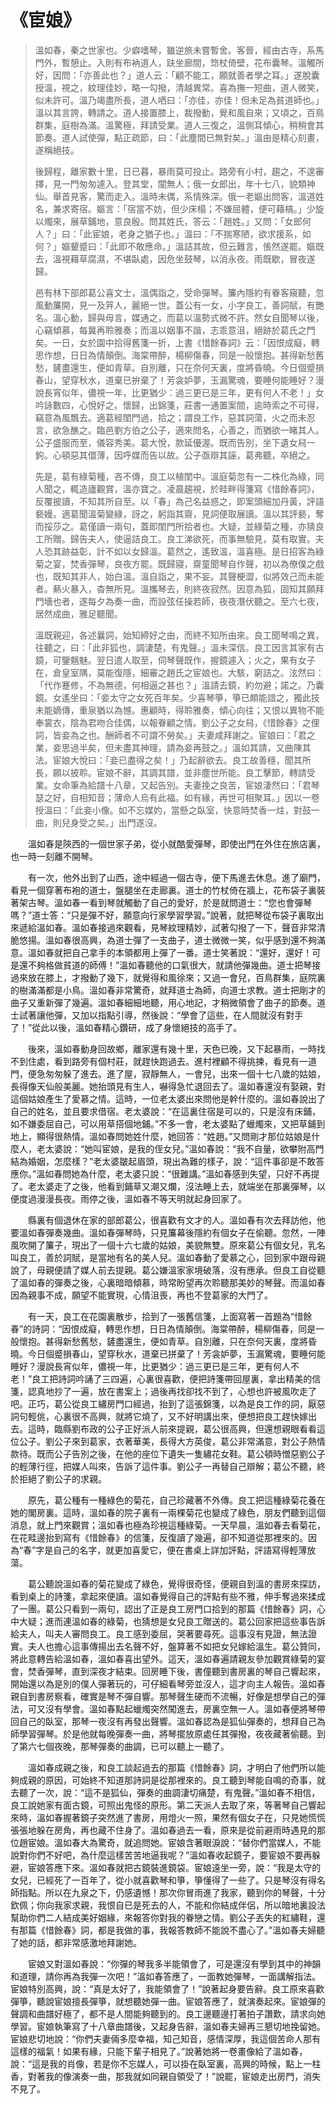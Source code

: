 # 《宦娘》

> 溫如春，秦之世家也。少癖嗜琴，雖逆旅未嘗暫舍。客晉，經由古寺，系馬門外，暫憩止。入則有布衲道人，趺坐廊間，筇杖倚壁，花布囊琴。溫觸所好，因問：「亦善此也？」道人云：「顧不能工，願就善者學之耳。」遂脫囊授溫，視之，紋理佳妙，略一勾撥，清越異常。喜為撫一短曲，道人微笑，似未許可。溫乃竭盡所長，道人哂曰：「亦佳，亦佳！但未足為貧道師也。」溫以其言誇，轉請之。道人接置膝上，裁撥動，覺和風自來；又頃之，百鳥群集，庭樹為滿。溫驚極，拜請受業。道人三復之，溫側耳傾心，稍稍會其節奏。道人試使彈，點正疏節，曰：「此塵間已無對矣。」溫由是精心刻畫，遂稱絕技。
>
> 後歸程，離家數十里，日已暮，暴雨莫可投止。路旁有小村，趨之，不遑審擇，見一門匆匆遽入。登其堂，闃無人；俄一女郎出，年十七八，貌類神仙。舉首見客，驚而走入。溫時未偶，系情殊深。俄一老嫗出問客，溫道姓名，兼求寄宿。嫗言：「宿當不妨，但少床榻；不嫌屈體，便可藉槁。」少旋以燭來，展草鋪地，意良殷。問其姓氏，答云：「趙姓。」又問：「女郎何人？」曰：「此宦娘，老身之猶子也。」溫曰：「不揣寒陋，欲求援系，如何？」嫗顰蹙曰：「此即不敢應命。」溫詰其故，但云難言，悵然遂罷。嫗既去，溫視藉草腐濕，不堪臥處，因危坐鼓琴，以消永夜。雨既歇，冒夜遂歸。
>
> 邑有林下部郎葛公喜文士，溫偶詣之，受命彈琴。簾內隱約有眷客窺聽，忽風動簾開，見一及笄人，麗絕一世。蓋公有一女，小字良工，善詞賦，有艷名。溫心動，歸與母言，媒通之，而葛以溫勢式微不許。然女自聞琴以後，心竊傾慕，每冀再聆雅奏；而溫以姻事不諧，志乖意沮，絕跡於葛氏之門矣。一日，女於園中拾得舊箋一折，上書《惜餘春詞》云：「因恨成癡，轉思作想，日日為情顛倒。海棠帶醉，楊柳傷春，同是一般懷抱。甚得新愁舊愁，鏟盡還生，便如青草。自別離，只在奈何天裏，度將昏曉。今日個蹙損春山，望穿秋水，道棄已拚棄了！芳衾妒夢，玉漏驚魂，要睡何能睡好？漫說長宵似年，儂視一年，比更猶少：過三更已是三年，更有何人不老！」女吟詠數四，心悅好之。懷歸，出錦箋，莊書一通置案間，逾時索之不可得，竊意為風飄去。適葛經閨門過，拾之；謂良工作，惡其詞蕩，火之而未忍言，欲急醮之。臨邑劉方伯之公子，適來問名，心善之，而猶欲一睹其人。公子盛服而至，儀容秀美。葛大悅，款延優渥。既而告別，坐下遺女舄一鉤。心頓惡其儇薄，因呼媒而告以故。公子亟辯其誣，葛弗聽，卒絕之。
>
> 先是，葛有綠菊種，吝不傳，良工以植閨中。溫庭菊忽有一二株化為綠，同人聞之，輒造廬觀賞，溫亦寶之。凌晨趨視，於畦畔得箋寫《惜餘春詞》，反覆披讀，不知其所自至。以「春」為己名益惑之，即案頭細加丹黃，評語褻嫚。適葛聞溫菊變綠，訝之，躬詣其齋，見詞便取展讀。溫以其評褻，奪而挼莎之。葛僅讀一兩句，蓋即閨門所拾者也。大疑，並綠菊之種，亦猜良工所贈。歸告夫人，使逼詰良工。良工涕欲死，而事無驗見，莫有取實。夫人恐其跡益彰，計不如以女歸溫。葛然之，遙致溫，溫喜極。是日招客為綠菊之宴，焚香彈琴，良夜方罷。既歸寢，齋童聞琴自作聲，初以為僚僕之戲也，既知其非人，始白溫。溫自詣之，果不妄。其聲梗澀，似將效己而未能者。爇火暴入，杳無所見。溫攜琴去，則終夜寂然。因意為狐，固知其願拜門墻也者，遂每夕為奏一曲，而設弦任操若師，夜夜潛伏聽之。至六七夜，居然成曲，雅足聽聞。
>
> 溫既親迎，各述曩詞，始知締好之由，而終不知所由來。良工聞琴鳴之異，往聽之，曰：「此非狐也，調淒楚，有鬼聲。」溫未深信。良工因言其家有古鏡，可鑒魑魅。翌日遣人取至，伺琴聲既作，握鏡遽入；火之，果有女子在，倉皇室隅，莫能復隱，細審之趙氏之宦娘也。大駭，窮詰之。泫然曰：「代作蹇修，不為無德，何相逼之甚也？」溫請去鏡，約勿避；諾之。乃囊鏡。女遙坐曰：「妾太守之女死百年矣。少喜琴箏，箏已頗能諳之，獨此技未能嫡傳，重泉猶以為憾。惠顧時，得聆雅奏，傾心向往；又恨以異物不能奉裳衣，陰為君吻合佳偶，以報眷顧之情。劉公子之女舄，《惜餘春》之俚詞，皆妾為之也。酬師者不可謂不勞矣。」夫妻咸拜謝之。宦娘曰：「君之業，妾思過半矣，但未盡其神理，請為妾再鼓之。」溫如其請，又曲陳其法。宦娘大悅曰：「妾已盡得之矣！」乃起辭欲去。良工故善穩，聞其所長，願以披聆。宦娘不辭，其調其譜，並非塵世所能。良工擊節，轉請受業。女命筆為給譜十八章，又起告別。夫妻挽之良苦，宦娘淒然曰：「君琴瑟之好，自相知音；薄命人烏有此福。如有緣，再世可相聚耳。」因以一卷授溫曰：「此妾小像。如不忘媒妁，當懸之臥室，快意時焚香一炷，對鼓一曲，則兒身受之矣。」出門遂沒。

&emsp;&emsp;溫如春是陝西的一個世家子弟，從小就酷愛彈琴，即使出門在外住在旅店裏，也一時一刻離不開琴。­

&emsp;&emsp;有一次，他外出到了山西，途中經過一個古寺，便下馬進去休息。進了廟門，看見一個穿著布袍的道士，盤腿坐在走廊裏。道士的竹杖倚在牆上，花布袋子裏裝著架古琴。溫如春一看到琴就觸動了自己的愛好，於是就問道士：“您也會彈琴嗎？”道士答：“只是彈不好，願意向行家學習學習。”說著，就把琴從布袋子裏取出來遞給溫如春。溫如春接過來觀看，見琴紋理精妙，試著勾撥了一下，聲音非常清脆悠揚。溫如春很高興，為道士彈了一支曲子，道士微微一笑，似乎感到還不夠滿意。溫如春就把自己拿手的本領都用上彈了一番。道士笑著說：“還好，還好！可是還不夠格做貧道的師傅！”溫如春聽他的口氣很大，就請他彈幾曲。道士把琴接過來放在膝上，才撥動了幾下，就覺得和風徐來；又過一會兒，百鳥群集，庭院裏的樹滿滿都是小鳥。溫如春非常驚奇，就拜道士為師，向道士求教。道士把剛才的曲子又重新彈了幾遍。溫如春細細地聽，用心地記，才稍微領會了曲子的節奏。道士試著讓他彈，又加以指點引導，然後說：“學會了這些，在人間就沒有對手了！”從此以後，溫如春精心鑽研，成了身懷絕技的高手了。

&emsp;&emsp;後來，溫如春動身回故鄉，離家還有幾十里，天色已晚，又下起暴雨，一時找不到住處，看到路旁有個村莊，就趕快跑過去。進村裡顧不得挑揀，看見有一道門，便急匆匆躲了進去。進了屋，寂靜無人，一會兒，出來一個十七八歲的姑娘，長得像天仙般美麗。她抬頭見有生人，嚇得急忙退回去了。溫如春還沒有娶親，對這個姑娘產生了愛慕之情。這時，一位老太婆出來問他是幹什麼的。溫如春說出了自己的姓名，並且要求借宿。老太婆說：“在這裏住宿是可以的，只是沒有床鋪，如不嫌委屈自己，可以用草搭個地鋪。”不多一會，老太婆點了蠟燭來，又把草鋪到地上，顯得很熱情。溫如春問她姓什麼，她回答：“姓趙。”又問剛才那位姑娘是什麼人，老太婆說：“她叫宦娘，是我的侄女兒。”溫如春說：“我不自量，欲攀附高門結為婚姻，怎麼樣？”老太婆皺起眉頭，現出為難的樣子，說：“這件事卻是不敢答應你。”溫如春問她為什麼，老太婆只說：“很難講。”溫如春感到失望，只好不再提了。老太婆走了之後，他看到鋪草又潮又爛，沒法睡上去，就端坐在那裏彈琴，以便度過漫漫長夜。雨停之後，溫如春不等天明就起身回家了。

&emsp;&emsp;縣裏有個退休在家的部郎葛公，很喜歡有文才的人。溫如春有次去拜訪他，他要溫如春彈奏幾曲。溫如春彈琴時，只見簾幕後隱約有個女子在偷聽。忽然，一陣風吹開了簾子，現出了一個十六七歲的姑娘，美貌無雙。原來葛公有個女兒，乳名叫良工，善於詞賦，是當地有名的美人兒。溫如春動了愛慕之心，回到家中跟母親說了，母親便請了媒人前去提親。葛公嫌溫家家境破落，沒有應承。但良工自從聽了溫如春的彈奏之後，心裏暗暗傾慕，時常盼望再次聆聽那美妙的琴聲。而溫如春因為親事不成，願望不能實現，心情沮喪，再也不登葛家的大門了。

&emsp;&emsp;有一天，良工在花園裏散步，拾到了一張舊信箋，上面寫著一首題為“惜餘春”的詩詞：“因恨成癡，轉思作想，日日為情顛倒。海棠帶醉，楊柳傷春，同是一般懷抱。甚得新愁舊愁，鏟盡還生，便如青草。自別離，只在奈何天裏，度將昏曉。今日個蹙損春山，望穿秋水，道棄已拼棄了！芳衾妒夢，玉漏驚魂，要睡何能睡好？漫說長宵似年，儂視一年，比更猶少：過三更已是三年，更有何人不老！”良工把詩詞吟誦了三四遍，心裏很喜歡，便把詩箋帶回屋裏，拿出精美的信箋，認真地抄了一遍，放在書案上；過後再找卻找不到了，心想也許被風吹走了吧。正巧，葛公從良工繡房門口經過，抬到了這張錦箋，以為是良工作的詞，厭惡詞句輕佻，心裏很不高興，就將它燒了，又不好明講出來，便想把良工趕快嫁出去。這時，臨縣劉布政的公子正好派人前來提親，葛公很高興，但還想親眼看看這位公子。劉公子來到葛家，衣著華美，長得大方英俊，葛公非常滿意，對公子熱情款待。既而公子告別之後，在他的座位下遺失一隻繡花女鞋。葛公頓時憎惡劉公子的輕薄行徑，把媒人叫來，告訴了這件事。劉公子一再替自己辯解；葛公不聽，終於拒絕了劉公子的求親。­

&emsp;&emsp;原先，葛公種有一種綠色的菊花，自己珍藏著不外傳。良工把這種綠菊花養在她的閣房裏。這時，溫如春的院子裏有一兩棵菊花也變成了綠色，朋友們聽到這個消息，就上門來觀賞；溫如春也極為珍視這種綠菊。一天早晨，溫如春去看菊花，在花畦邊抬到寫有《惜餘春》的信箋，反復讀了幾遍，卻不知道從那裡來的。因為“春”字是自己的名字，就更加喜愛它，便在書桌上詳加評點，評語寫得輕薄放蕩。

&emsp;&emsp;葛公聽說溫如春的菊花變成了綠色，覺得很奇怪，便親自到溫的書房來探訪，看到桌上的詩箋，拿起來便讀。溫如春覺得自己的評點有些不雅，伸手奪過來揉成了一團。葛公只看到一兩句，認出了正是良工房門口拾到的那篇《惜餘春》詞，心中大疑；進而連溫如春的綠菊，也猜想是女兒良工贈送的。葛公回家把這些事告訴給夫人，叫夫人審問良工。良工感到委屈，哭著要尋死。這事沒有見證，無法證實。夫人也擔心這事傳揚出去名聲不好，盤算著不如把女兒嫁給溫生。葛公贊同，將此意轉告給溫如春，溫如春喜出望外。這天，溫如春遍請親友參加觀賞綠菊的宴會，焚香彈琴，直到深夜才結束。回房睡下後，書僮聽到書房裏的琴自己響起來，開始還以為是別的僕人彈著玩的，可仔細看琴旁並沒人，這才向主人報告。溫如春親自到書房察看，確實是琴不彈自響。那琴聲生硬而不流暢，好像是想學自己的彈法，可又沒有學會。溫如春點起蠟燭突然闖進去，房裏空無一人。溫如春便將琴帶回自己的臥室，那琴一夜沒有再發出聲響。溫如春認為是狐仙彈奏的，想拜自己為師學習彈琴。於是他就每晚彈奏一曲，將琴擺放原處任其彈撥，夜夜藏著偷聽。到了第六七個夜晚，那琴彈奏的曲調，已可以聽上一聽了。

&emsp;&emsp;溫如春成親之後，和良工談起過去的那篇《惜餘春》詞，才明白了他們所以能夠成親的原因，可始終不知道那詩詞是從那裡來的。良工聽到琴能自鳴的奇事，就去聽了一次，說：“這不是狐仙，彈奏的曲調淒切痛楚，有鬼聲。”溫如春不相信，良工說她家有面古鏡，可照出鬼怪的原形。第二天派人去取了來，等著琴自己響起來時，溫如春握著鏡子突然進了書房，用燈火一照，果然有個女子在，只見她慌慌張張地躲在房角，再也藏不住身了。溫如春過去一看，原來是從前避雨時遇見的那位趙宦娘。溫如春大為驚奇，就追問她。宦娘含著眼淚說：“替你們當媒人，不能說對你們不好吧，為什麼這樣苦苦地逼我呢？”溫如春收起鏡子，要宦娘不要再躲避，宦娘答應下來。溫如春就把古鏡裝進鏡袋。宦娘遠坐一旁，說：“我是太守的女兒，已經死了一百年了，從小就喜歡琴和箏，箏懂得了一些了。只是琴沒有得名師指點。所以在九泉之下，仍感遺憾！那次你冒雨進了我家，聽到你的琴聲，十分欽佩；你向我家求親，我恨自已是死去的人，不能和你結成伴侶，所以暗地裏設法幫助你們二人結成美好姻緣，來報答你對我的眷戀之情。劉公子丟失的紅繡鞋，還有那篇《惜餘春》詞，都是我做的事，我報答教師不能說不盡心了。”溫如春夫婦聽了她的話，都非常感激地拜謝她。­

&emsp;&emsp;宦娘又對溫如春說：“你彈的琴我多半能領會了，可是還沒有學到其中的神韻和道理，請你再為我彈一次吧！”溫如春答應了，一面教她彈琴，一面講解指法。宦娘特別高興，說：“真是太好了，我能領會了！”說著起身要告辭。良工原來喜歡彈箏，聽說宦娘擅長彈箏，就想聽她彈一曲。宦娘答應了，就演奏起來。宦娘彈的聲調和曲譜好極了，都不是人間能夠聽到的。良工邊聽邊打著拍子讚歎，請求向她學習。宦娘執筆寫了十八章曲譜後，又起身告辭，溫如春夫婦再三懇切地挽留她。宦娘悲切地說：“你們夫妻倆多麼幸福，知己知音，感情深厚，我這個苦命人那有這樣的福氣！如果有緣，只能下輩子相見了。”說著她將一卷畫像給了溫如春，說：“這是我的肖像，若是你不忘媒人，可以掛在臥室裏，高興的時候，點上一柱香，對著我的像演奏一曲，那我就如同親自領受了！”說罷，宦娘走出房門，消失不見了。­
